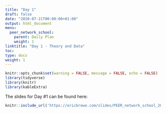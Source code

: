 ```yaml
---
title: "Day 1"
draft: false
date: "2020-07-21T00:00:00+01:00"
output: html_document
menu:
  peer_network_school:
    parent: Daily Plan
    weight: 1
linktitle: "Day 1 - Theory and Data"
toc: 
type: docs
weight: 1
---
```

```r
knitr::opts_chunk$set(warning = FALSE, message = FALSE, echo = FALSE)
library(tidyverse)
library(knitr)
library(kableExtra)
```




The slides for Day #1 can be found here:
```r
knitr::include_url('https://ericbrewe.com/slides/PEER_network_school_2023/PEER_network_theory.html#1')
```

